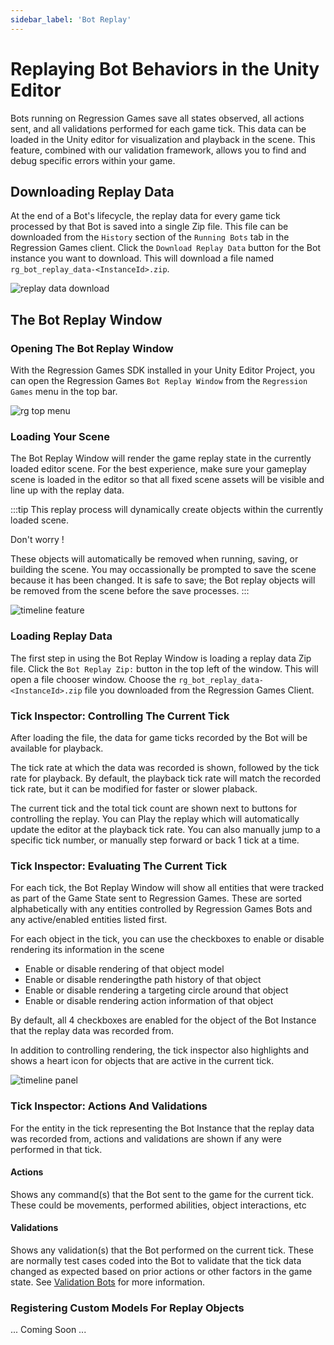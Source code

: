 ```yaml
---
sidebar_label: 'Bot Replay'
---
```


# Replaying Bot Behaviors in the Unity Editor

Bots running on Regression Games save all states observed, all actions sent, and all validations performed for each game tick.  This data can be loaded in the Unity editor for visualization and playback in the scene.  This feature, combined with our validation framework, allows you to find and debug specific errors within your game.

## Downloading Replay Data

At the end of a Bot's lifecycle, the replay data for every game tick processed by that Bot is saved into a single Zip file.  This file can be downloaded from the `History` section of the `Running Bots` tab in the Regression Games client.  Click the `Download Replay Data` button for the Bot instance you want to download.  This will download a file named `rg_bot_replay_data-<InstanceId>.zip`.

![replay data download](replay_data_download.png)

## The Bot Replay Window

### Opening The Bot Replay Window 
With the Regression Games SDK installed in your Unity Editor Project, you can open the Regression Games `Bot Replay Window` from the `Regression Games` menu in the top bar.

![rg top menu](rg_top_menu.png)

### Loading Your Scene
The Bot Replay Window will render the game replay state in the currently loaded editor scene.  For the best experience, make sure your gameplay scene is loaded in the editor so that all fixed scene assets will be visible and line up with the replay data.

:::tip
This replay process will dynamically create objects within the currently loaded scene.
 
Don't worry !
 
These objects will automatically be removed when running, saving, or building the scene.  You may occassionally be prompted to save the scene because it has been changed.  It is safe to save; the Bot replay objects will be removed from the scene before the save processes.
::: 

![timeline feature](timeline.png)

### Loading Replay Data
The first step in using the Bot Replay Window is loading a replay data Zip file.  Click the `Bot Replay Zip:` button in the top left of the window.  This will open a file chooser window.  Choose the `rg_bot_replay_data-<InstanceId>.zip` file you downloaded from the Regression Games Client.

### Tick Inspector: Controlling The Current Tick
After loading the file, the data for game ticks recorded by the Bot will be available for playback.  

The tick rate at which the data was recorded is shown, followed by the tick rate for playback.  By default, the playback tick rate will match the recorded tick rate, but it can be modified for faster or slower plaback.

The current tick and the total tick count are shown next to buttons for controlling the replay.  You can Play the replay which will automatically update the editor at the playback tick rate.  You can also manually jump to a specific tick number, or manually step forward or back 1 tick at a time.

### Tick Inspector: Evaluating The Current Tick
For each tick, the Bot Replay Window will show all entities that were tracked as part of the Game State sent to Regression Games.  These are sorted alphabetically with any entities controlled by Regression Games Bots and any active/enabled entities listed first.

For each object in the tick, you can use the checkboxes to enable or disable rendering its information in the scene
- Enable or disable rendering of that object model
- Enable or disable renderingthe path history of that object
- Enable or disable rendering a targeting circle around that object
- Enable or disable rendering action information of that object

By default, all 4 checkboxes are enabled for the object of the Bot Instance that the replay data was recorded from.

In addition to controlling rendering, the tick inspector also highlights and shows a heart icon for  objects that are active in the current tick.

![timeline panel](timeline_panel.png)

### Tick Inspector: Actions And Validations
For the entity in the tick representing the Bot Instance that the replay data was recorded from,   actions and validations are shown if any were performed in that tick.

#### Actions
Shows any command(s) that the Bot sent to the game for the current tick.  These could be movements, performed abilities, object interactions, etc

#### Validations
Shows any validation(s) that the Bot performed on the current tick.  These are normally test cases coded into the Bot to validate that the tick data changed as expected based on prior actions or other factors in the game state.  See [Validation Bots](./creating-bots/validation-bots) for more information.

### Registering Custom Models For Replay Objects
... Coming Soon ...
